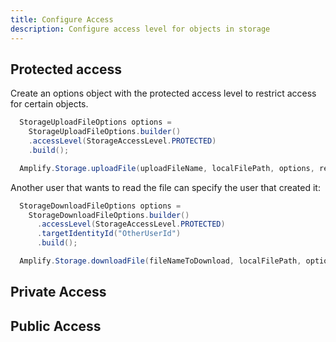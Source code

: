 ```yaml
---
title: Configure Access
description: Configure access level for objects in storage
---
```


## Protected access

Create an options object with the protected access level to restrict access for certain objects.

```java
  StorageUploadFileOptions options =
    StorageUploadFileOptions.builder()
    .accessLevel(StorageAccessLevel.PROTECTED)
    .build();

  Amplify.Storage.uploadFile(uploadFileName, localFilePath, options, resultListener) { ... }
```

Another user that wants to read the file can specify the user that created it:

```java
  StorageDownloadFileOptions options =
    StorageDownloadFileOptions.builder()
      .accessLevel(StorageAccessLevel.PROTECTED)
      .targetIdentityId("OtherUserId")
      .build();

  Amplify.Storage.downloadFile(fileNameToDownload, localFilePath, options, resultListener) { ... }    
```

## Private Access

## Public Access
